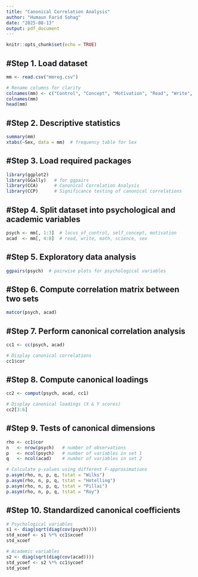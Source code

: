 ```yaml
---
title: "Canonical Correlation Analysis"
author: "Humaun Farid Sohag"
date: "2025-08-13"
output: pdf_document
---
```


```r
knitr::opts_chunk$set(echo = TRUE)
```

## **#Step 1. Load dataset**

```r
mm <- read.csv("mmreg.csv")

# Rename columns for clarity
colnames(mm) <- c("Control", "Concept", "Motivation", "Read", "Write", "Math", "Science", "Sex")
colnames(mm)
head(mm)
```

## **#Step 2. Descriptive statistics**

```r
summary(mm)
xtabs(~Sex, data = mm)  # frequency table for Sex
```

## **#Step 3. Load required packages**

```r
library(ggplot2)
library(GGally)   # for ggpairs
library(CCA)      # Canonical Correlation Analysis
library(CCP)      # Significance testing of canonical correlations
```

## **#Step 4. Split dataset into psychological and academic variables**

```r
psych <- mm[, 1:3]  # locus_of_control, self_concept, motivation
acad  <- mm[, 4:8]  # read, write, math, science, sex
```

## **#Step 5. Exploratory data analysis**

```r
ggpairs(psych)  # pairwise plots for psychological variables
```

## **#Step 6. Compute correlation matrix between two sets**

```r
matcor(psych, acad)
```

## **#Step 7. Perform canonical correlation analysis**

```r
cc1 <- cc(psych, acad)

# Display canonical correlations
cc1$cor
```

## **#Step 8. Compute canonical loadings**

```r
cc2 <- comput(psych, acad, cc1)

# Display canonical loadings (X & Y scores)
cc2[3:6]
```

## **#Step 9. Tests of canonical dimensions**

```r
rho <- cc1$cor
n   <- nrow(psych)   # number of observations
p   <- ncol(psych)   # number of variables in set 1
q   <- ncol(acad)    # number of variables in set 2

# Calculate p-values using different F-approximations
p.asym(rho, n, p, q, tstat = "Wilks")
p.asym(rho, n, p, q, tstat = "Hotelling")
p.asym(rho, n, p, q, tstat = "Pillai")
p.asym(rho, n, p, q, tstat = "Roy")
```

## **#Step 10. Standardized canonical coefficients**

```r
# Psychological variables
s1 <- diag(sqrt(diag(cov(psych))))
std_xcoef <- s1 %*% cc1$xcoef
std_xcoef

# Academic variables
s2 <- diag(sqrt(diag(cov(acad))))
std_ycoef <- s2 %*% cc1$ycoef
std_ycoef
```
